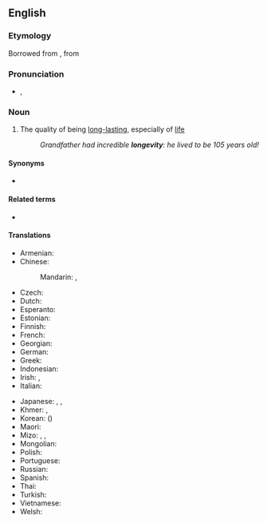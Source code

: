 ==English==

===Etymology===
Borrowed from {{bor|en|la|longaevitās|notext=1}}, from {{suffix|la|longaevus|-itas|alt2=-itās|gloss1=ancient, aged|nocat=1}}

===Pronunciation===
* {{IPA|/lɒŋˈdʒɛ.vɪ.ti/|lang=en}}, {{IPA|/lɒnˈdʒɛ.vɪ.ti/|lang=en}}

===Noun===
{{en-noun|~|longevities}}

# The quality of being [[long-lasting]], especially of [[life]]
#: ''Grandfather had incredible '''longevity''': he lived to be 105 years old!''

====Synonyms====
* {{l|en|permanence}}

====Related terms====
* {{l|en|longevous}}

====Translations====
{{trans-top|the quality of being long-lasting, especially of life}}
* Armenian: {{t-needed|hy}}
* Chinese:
*: Mandarin: {{t+|cmn|長壽|sc=Hani}}, {{t+|cmn|长寿|tr=chángshòu|sc=Hani}}
* Czech: {{t+|cs|dlouhověkost|f}}
* Dutch: {{t+|nl|levensduur|m}}
* Esperanto: {{t-needed|eo}}
* Estonian: {{t|et|pikaealisus}}
* Finnish: {{t+|fi|pitkäikäisyys}}
* French: {{t+|fr|longévité|f}}
* Georgian: {{t-needed|ka}}
* German: {{t+|de|Langlebigkeit|f}}
* Greek: {{t+|el|μακροζωία|f}}
* Indonesian: {{t+|id|panjang umur}}
* Irish: {{t|ga|buaine|f}}, {{t|ga|fadsaolaí|f}}
* Italian: {{t+|it|longevità}}
{{trans-mid}}
* Japanese: {{t+|ja|寿命|tr=じゅみょう, jumyō|sc=Jpan}}, {{t+|ja|長寿|tr=ちょうじゅ, chōju|sc=Jpan}}, {{t|ja|不老不死|tr=ふろうふし, furōfushi|sc=Jpan}}
* Khmer: {{t|km|ទីឃានុភាព|tr=tiikʰie nupʰiep|sc=Khmr}}, {{t|km|អាយុវឌ្ឍន៍|tr=aayu’ voattʰean|sc=Khmr}}
* Korean: {{t+|ko|장수}} ({{t+|ko|長壽}})
* Maori: {{t|mi|mauriroa}}
* Mizo: {{t|lus|damreina}}, {{t|lus|daihreina}}, {{t|lus|tlona}}
* Mongolian: {{t-needed|mn}}
* Polish: {{t|pl|długowieczność|f}}
* Portuguese: {{t|pt|longevidade|f}}
* Russian: {{t+|ru|долголе́тие|n}}
* Spanish: {{t+|es|longevidad|f}}
* Thai: {{t-needed|th}}
* Turkish: {{l|tr|uzun}} {{t|tr|ömürlülük}}
* Vietnamese: {{t|vi|sống lâu|alt=sự sống lâu}}
* Welsh: {{t|cy|hirhoedledd|m}}
{{trans-bottom}}